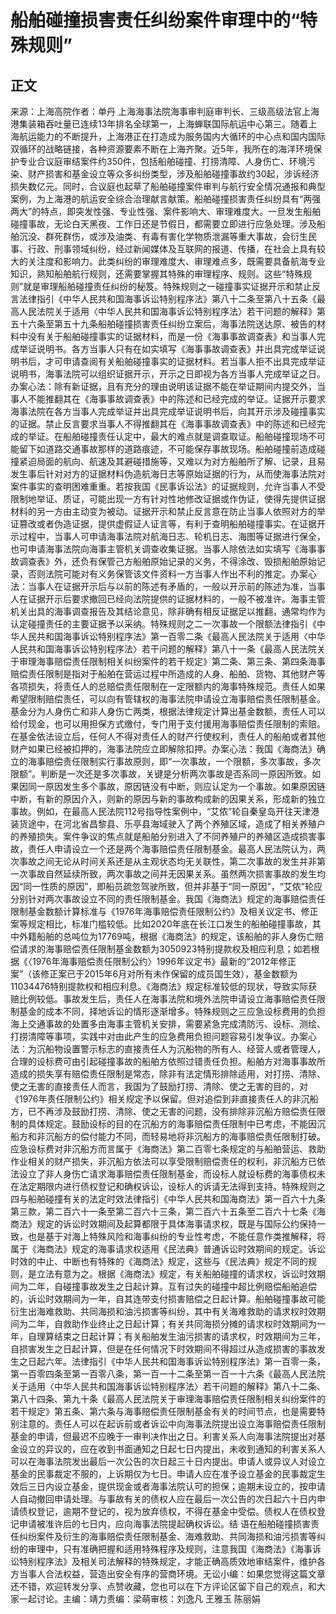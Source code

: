 # 船舶碰撞损害责任纠纷案件审理中的“特殊规则”
## 正文
来源：上海高院作者：单丹 上海海事法院海事审判庭审判长、三级高级法官上海港集装箱吞吐量已连续13年排名全球第一，上海蝉联国际航运中心第三。随着上海航运能力的不断提升，上海港正在打造成为服务国内大循环的中心点和国内国际双循环的战略链接，各种资源要素不断在上海齐聚。近5年，我所在的海洋环境保护专业合议庭审结案件约350件，包括船舶碰撞、打捞清障、人身伤亡、环境污染、财产损害和基金设立等众多纠纷类型，涉及船舶碰撞事故约30起，涉诉经济损失数亿元。同时，合议庭也起草了船舶碰撞案件审判与航行安全情况通报和典型案例，为上海港的航运安全综合治理献言献策。船舶碰撞损害责任纠纷具有“两强两大”的特点，即突发性强、专业性强、案件影响大、审理难度大。一旦发生船舶碰撞事故，无论白天黑夜、工作日还是节假日，都需要立即进行应急处理。涉及船舶沉没、群死群伤，或涉及油类、有毒有害化学物质泄漏等重大事故，会衍生民事、行政、刑事领域纠纷，经过新闻媒体及互联网的报道、传播，在社会上具有较大的关注度和影响力。此类纠纷的审理难度大、审理难点多，既需要具备航海专业知识，熟知船舶航行规则，还需要掌握其特殊的审理程序、规则。这些“特殊规则”就是审理船舶碰撞责任纠纷的秘笈。特殊规则之一碰撞事实证据开示和禁止反言法律指引《中华人民共和国海事诉讼特别程序法》第八十二条至第八十五条《最高人民法院关于适用〈中华人民共和国海事诉讼特别程序法〉若干问题的解释》第五十六条至第五十九条船舶碰撞损害责任纠纷立案后，海事法院送达原、被告的材料中没有关于船舶碰撞事实的证据材料，而是一份《海事事故调查表》和当事人完成举证说明书。各方当事人只有在如实填写《海事事故调查表》并出具完成举证说明书后，才可申请查阅有关船舶碰撞事实的证据材料。若当事人拒不出具完成举证说明书，海事法院可以组织证据开示，开示之日即视为各方当事人完成举证之日。办案心法：除有新证据，且有充分的理由说明该证据不能在举证期间内提交外，当事人不能推翻其在《海事事故调查表》中的陈述和已经完成的举证。证据开示要求海事法院在各方当事人完成举证并出具完成举证说明书后，向其开示涉及碰撞事实的证据。禁止反言要求当事人不得推翻其在《海事事故调查表》中的陈述和已经完成的举证。在船舶碰撞责任认定中，最大的难点就是调查取证。船舶碰撞现场不可能留下如道路交通事故那样的道路痕迹，不可能保存事故现场。船舶碰撞前造成碰撞紧迫局面的航向、航速及其避碰措施等，又难以为对方船舶所了解、记录，且易发生事后针对对方的证据材料伪造航海日志等原始证据的行为，从而使海事法院对案件事实的查明困难重重。若按我国《民事诉讼法》的证据规则，允许当事人不受限制地举证、质证，可能出现一方有针对性地修改证据或作伪证，使得先提供证据材料的另一方由主动变为被动。证据开示和禁止反言意在防止当事人依照对方的举证篡改或者伪造证据，提供虚假证人证言等，有利于查明船舶碰撞事实。在证据开示过程中，当事人可申请海事法院对航海日志、轮机日志、海图等证据进行保全，也可申请海事法院向海事主管机关调查收集证据。当事人除依法如实填写《海事事故调查表》外，还负有保管己方船舶原始记录的义务，不得涂改、毁损船舶原始记录，否则法院可能对有义务保管该文件资料一方当事人作出不利的推定。办案心法：当事人在证据开示后与以前的陈述有矛盾的，一般以开示前的陈述为准，当事人在证据开示后要求撤回已经向法院提供的证据材料的，一般不被准许。海事主管机关出具的海事调查报告及其结论意见，除非确有相反证据足以推翻，通常均作为认定碰撞责任的主要证据予以采纳。特殊规则之二一次事故一个限额法律指引《中华人民共和国海事诉讼特别程序法》第一百零二条《最高人民法院关于适用〈中华人民共和国海事诉讼特别程序法〉若干问题的解释》第八十一条《最高人民法院关于审理海事赔偿责任限制相关纠纷案件的若干规定》第二条、第三条、第四条海事赔偿责任限制是指对于船舶在营运过程中所造成的人身、船舶、货物、其他财产等各项损失，将责任人的总赔偿责任限制在一定限额内的海事特殊规范。责任人如果希望限制赔偿责任，可以向有管辖权的海事法院申请设立海事赔偿责任限制基金。基金分为人身伤亡和非人身伤亡两类，根据法律规定计算出基金数额，责任人可以给付现金，也可以用担保方式缴付，专门用于支付援用海事赔偿责任限制的索赔。在基金依法设立后，任何人不得对责任人的财产行使权利，责任人的船舶或者其他财产如果已经被扣押的，海事法院应立即解除扣押。办案心法：我国《海商法》确立的海事赔偿责任限制实行事故原则，即“一次事故，一个限额，多次事故，多次限额”。判断是一次还是多次事故，关键是分析两次事故是否系同一原因所致。如果因同一原因发生多个事故，原因链没有中断，则应认定为一个事故。如果原因链中断，有新的原因介入，则新的原因与新的事故构成新的因果关系，形成新的独立事故。例如，在最高人民法院112号指导性案例中，“艾侬”轮自秦皇岛开往天津港装货途中，在河北省昌黎县、乐亭县海域驶入了两个养殖区域，造成了相关养殖户的养殖损失。案件争议的焦点就是船舶分别进入了不同养殖户的养殖区造成损害事故，责任人申请设立一个还是两个海事赔偿责任限制基金。最高人民法院认为，两次事故之间无论从时间关系还是从主观状态均无关联性，第二次事故的发生并非第一次事故自然延续所致，两次事故之间并无因果关系。虽然两次损害事故的发生均因“同一性质的原因”，即船员疏忽驾驶所致，但并非基于“同一原因”，“艾侬”轮应分别针对两次事故设立不同的责任限制基金。我国《海商法》规定的海事赔偿责任限制基金数额计算标准与《1976年海事赔偿责任限制公约》及相关议定书、修正案等规定相比，标准门槛较低。比如2020年底在长江口发生的船舶碰撞事故，其中外籍船舶的总吨位为17769吨，根据《海商法》的规定，该船舶的非人身伤亡赔偿请求的海事赔偿责任限制基金数额为3050923特别提款权及相应利息；如若根据《〈1976年海事赔偿责任限制公约〉1996年议定书》最新的“2012年修正案”（该修正案已于2015年6月对所有未作保留的成员国生效），基金数额为11034476特别提款权和相应利息。《海商法》规定标准较低的现状，导致实际获赔比例较低。事故发生后，责任人在海事法院和境外法院申请设立海事赔偿责任限制基金的成本不同，择地诉讼的情形逐渐增多。特殊规则之三应急设标费用的负担海上交通事故的处置多由海事主管机关安排，需要紧急完成清防污、设标、测绘、打捞清障等事项，实践中对由此产生的应急费用负担问题容易引发争议。办案心法：为沉船物设置警示标志的直接责任人为沉船物的所有人、经营人或者管理人，合理的设标费可由引起碰撞事故的船舶方依照过错责任负担。船舶方对海事事故所造成的损失享有赔偿责任限制是常态，除非有法定情形排除适用，对打捞、清除、使之无害的直接责任人而言，我国为了鼓励打捞、清除、使之无害的目的，对《1976年责任限制公约》相关规定予以保留。但对追偿到非直接责任人的非沉船方，已不再涉及鼓励打捞、清除、使之无害的问题，没有排除非沉船方赔偿责任限制的具体规定。鼓励设标的目的在沉船方的海事赔偿责任限制中已考虑，不能因沉船方和非沉船方的偿付能力不同，而轻易地将非沉船方的海事赔偿责任限制打破。应急设标费对非沉船方而言属于《海商法》第二百零七条规定的与船舶营运、救助作业相关的财产损失，非沉船方依法可以享受限制赔偿责任的权利，非沉船方已依法设立了非人身伤亡请求海事赔偿责任限制基金，而设标人就设标费的海事债权未在法定期限内进行债权登记和确权诉讼，设标人的诉请无法得到支持。特殊规则之四与船舶碰撞有关的法定时效法律指引《中华人民共和国海商法》第一百六十九条第三款，第二百六十一条至第二百六十三条，第二百六十五条至二百六十七条《海商法》规定的诉讼时效期间及起算都限于具体海事请求权，既是与国际公约保持一致，也是基于对海上特殊风险和海事纠纷的专业性考虑，不能任意作类推解释，将属于《海商法》规定的海事请求权适用《民法典》普通诉讼时效期间的规定。诉讼时效的中止、中断也有特殊的《海商法》规定，这些与《民法典》规定不同的规则，是立法有意为之。根据《海商法》规定，有关船舶碰撞的请求权，诉讼时效期间为二年，自碰撞事故发生之日起计算。互有过失的碰撞中超比例赔偿船舶追偿的，诉讼时效期间为一年，自其连带支付损害赔偿之日起计算。船舶碰撞事故可能衍生出海难救助、共同海损和油污损害等纠纷，其中有关海难救助的请求权时效期间为二年，自救助作业终止之日起计算；有关共同海损分摊的请求权时效期间为一年，自理算结束之日起计算；有关船舶发生油污损害的请求权，时效期间为三年，自损害发生之日起计算，但是在任何情况下时效期间不得超过从造成损害的事故发生之日起六年。法律指引《中华人民共和国海事诉讼特别程序法》第一百零一条，第一百零四条至第一百零八条，第一百一十二条至第一百一十六条《最高人民法院关于适用〈中华人民共和国海事诉讼特别程序法〉若干问题的解释》第八十二条、第八十四条、第九十条《最高人民法院关于审理海事赔偿责任限制相关纠纷案件的若干规定》第五条、第六条与海事赔偿责任限制基金有关的时间节点，也是需要特别注意的。责任人可以在起诉前或者诉讼中向海事法院提出设立海事赔偿责任限制基金的申请，但最迟不应晚于一审判决作出之日。利害关系人向海事法院提出对基金设立的异议的，应在收到书面通知之日起七日内提出，未收到通知的利害关系人可以在海事法院发出最后一次公告的次日起三十日内提出。申请人或异议人对设立基金的民事裁定不服的，上诉期仅为七日。申请人应在准予设立基金的民事裁定生效后三日内设立基金，提供现金或者海事法院认可的担保；逾期未设立的，按申请人自动撤回申请处理。与事故有关的债权人应在最后一次公告的次日起六十日内申请债权登记，逾期不登记的，视为放弃债权，不得在基金中受偿。债权人在债权登记申请被准许后的七日内，应向海事法院提起确权诉讼。结 语在船舶碰撞损害责任纠纷案件及衍生的海事赔偿责任限制基金、海难救助、共同海损和油污损害等纠纷的审理中，只有准确把握和适用特殊程序及规则，注意我国《海商法》《海事诉讼特别程序法》及相关司法解释的特殊规定，才能正确高质效地审结案件，维护各方当事人合法权益，营造出安全有序的营商环境。无讼小编：如果您觉得这篇文章还不错，欢迎转发分享、点赞收藏，您也可以在下方评论区留下自己的观点，和大家一起讨论。主编：靖力责编：梁萌审核：刘逸凡 王雅玉 陈丽娟